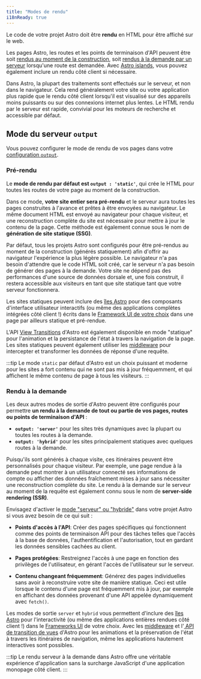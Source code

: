 ```yaml
---
title: "Modes de rendu"
i18nReady: true
---
```


Le code de votre projet Astro doit être **rendu** en HTML pour être affiché sur le web. 

Les pages Astro, les routes et les points de terminaison d'API peuvent être soit [rendus au moment de la construction](#pré-rendu), soit [rendus à la demande par un serveur](#rendu-à-la-demande) lorsqu'une route est demandée. Avec [Astro islands](/fr/concepts/islands/), vous pouvez également inclure un rendu côté client si nécessaire.

Dans Astro, la plupart des traitements sont effectués sur le serveur, et non dans le navigateur. Cela rend généralement votre site ou votre application plus rapide que le rendu côté client lorsqu'il est visualisé sur des appareils moins puissants ou sur des connexions internet plus lentes. Le HTML rendu par le serveur est rapide, convivial pour les moteurs de recherche et accessible par défaut.

## Mode du serveur `output`

Vous pouvez configurer le mode de rendu de vos pages dans votre [configuration `output`](/fr/reference/configuration-reference/#output).

### Pré-rendu

Le **mode de rendu par défaut est __`output : 'static'`__**, qui crée le HTML pour toutes les routes de votre page au moment de la construction.

Dans ce mode, **votre site entier sera pré-rendu** et le serveur aura toutes les pages construites à l'avance et prêtes à être envoyées au navigateur. Le même document HTML est envoyé au navigateur pour chaque visiteur, et une reconstruction complète du site est nécessaire pour mettre à jour le contenu de la page. Cette méthode est également connue sous le nom de **génération de site statique (SSG)**. 

Par défaut, tous les projets Astro sont configurés pour être pré-rendus au moment de la construction (générés statiquement) afin d'offrir au navigateur l'expérience la plus légère possible. Le navigateur n'a pas besoin d'attendre que le code HTML soit créé, car le serveur n'a pas besoin de générer des pages à la demande. Votre site ne dépend pas des performances d'une source de données dorsale et, une fois construit, il restera accessible aux visiteurs en tant que site statique tant que votre serveur fonctionnera.

Les sites statiques peuvent inclure des [îles Astro](/fr/concepts/islands/) pour des composants d'interface utilisateur interactifs (ou même des applications complètes intégrées côté client !) écrits dans le [Framework UI de votre choix](/fr/core-concepts/framework-components/) dans une page par ailleurs statique et pré-rendue.

L'API [View Transitions](/fr/guides/view-transitions/) d'Astro est également disponible en mode "statique" pour l'animation et la persistance de l'état à travers la navigation de la page. Les sites statiques peuvent également utiliser les [middleware](/fr/guides/middleware/) pour intercepter et transformer les données de réponse d'une requête.

:::tip
Le mode `static` par défaut d'Astro est un choix puissant et moderne pour les sites a fort contenu qui ne sont pas mis à jour fréquemment, et qui affichent le même contenu de page à tous les visiteurs.
:::

### Rendu à la demande

Les deux autres modes de sortie d'Astro peuvent être configurés pour permettre **un rendu à la demande de tout ou partie de vos pages, routes ou points de terminaison d'API** :
  - __`output: 'server'`__ pour les sites très dynamiques avec la plupart ou toutes les routes à la demande.
  - __`output: 'hybrid'`__ pour les sites principalement statiques avec quelques routes à la demande. 
  
Puisqu'ils sont générés à chaque visite, ces itinéraires peuvent être personnalisés pour chaque visiteur. Par exemple, une page rendue à la demande peut montrer à un utilisateur connecté ses informations de compte ou afficher des données fraîchement mises à jour sans nécessiter une reconstruction complète du site. Le rendu à la demande sur le serveur au moment de la requête est également connu sous le nom de **server-side rendering (SSR)**.

Envisagez d'activer le [mode "serveur" ou "hybride"](/fr/guides/server-side-rendering/#enable-on-demand-server-rendering) dans votre projet Astro si vous avez besoin de ce qui suit :

- **Points d'accès à l'API**: Créer des pages spécifiques qui fonctionnent comme des points de terminaison API pour des tâches telles que l'accès à la base de données, l'authentification et l'autorisation, tout en gardant les données sensibles cachées au client.

- **Pages protégées**: Restreignez l'accès à une page en fonction des privilèges de l'utilisateur, en gérant l'accès de l'utilisateur sur le serveur.

- **Contenu changeant fréquemment**: Générez des pages individuelles sans avoir à reconstruire votre site de manière statique. Ceci est utile lorsque le contenu d'une page est fréquemment mis à jour, par exemple en affichant des données provenant d'une API appelée dynamiquement avec `fetch()`.

Les modes de sortie `server` et `hybrid` vous permettent d'inclure des [îles Astro](/fr/concepts/islands/) pour l'interactivité (ou même des applications entières rendues côté client !) dans le [Frameworks UI](/fr/core-concepts/framework-components/) de votre choix. Avec les [middleware](/fr/guides/middleware/) et l'[ API de transition de vues](/fr/guides/view-transitions/) d'Astro pour les animations et la préservation de l'état à travers les itinéraires de navigation, même les applications hautement interactives sont possibles.

:::tip
Le rendu serveur à la demande dans Astro offre une véritable expérience d'application sans la surcharge JavaScript d'une application monopage côté client.
:::
